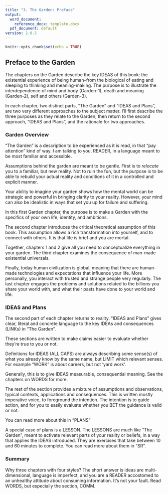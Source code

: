 ---
title: "3. The Garden: Preface"
output:
  word_document:
    reference_docx: template.docx
  pdf_document: default
version: 2.0.5
---

```{r setup, include=FALSE}
knitr::opts_chunk$set(echo = TRUE)
```
## Preface to the Garden

The chapters on the Garden describe the key IDEAS of this book: the existential experience of being human--from the biological of eating and sleeping to thinking and meaning-making. The purpose is to illustrate the interdependence of mind and body (Garden-1), death and meaning (Garden-2), self and others (Garden-3).

In each chapter, two distinct parts, "The Garden" and "IDEAS and Plans", are two very different approaches to the subject matter. I'll first describe the three purposes as they relate to the Garden, then return to the second approach, "IDEAS and Plans", and the rationale for two approaches.

### Garden Overview  

"The Garden" is a description to be experienced as it is read, in that "pay attention" kind of way. I am talking to you, READER, in a language meant to be most familiar and accessible. 

Assumptions behind the garden are meant to be gentle. First is to *relocate* you to a familiar, but new reality. Not to ruin the fun, but the purpose is to be able to rebuild your actual reality and conditions of it in a controlled and explicit manner.

Your ability to imagine your garden shows how the mental world can be strategic and powerful in bringing clarity to your reality. 
However, your mind can also be idealistic in ways that set you up for failure and suffering. 

In this first Garden chapter,
the purpose is to make
a Garden with the specifics of 
your own life, identity, and ambitions.

The second chapter introduces
the critical theoretical assumption of this book.
This assumption allows a rich transformation
into yourself, and to connect with others.
It is that life is brief and you are mortal.

Together, chapters 1 and 2 give
all you need to conceptualize everything in your garden.
The third chapter examines
the consequence of
man-made existential universals.

Finally, today
human civilization is global,
meaning that there are human-made
technologies and expectations
that influence your life.
More personally,
you interact with trusted and strange people
very regularly.
The last chapter engages
the problems and solutions
related to the billions
you share your world with,
and what their pasts have done to 
your world and life.

### IDEAS and Plans  
The second part of each chapter
returns to reality.
"IDEAS and Plans" gives
clear, literal and concrete language 
to the key IDEAs and consequences (LINKs)
in "The Garden".

These sections
are written to make 
claims easier to evaluate
whether they're true to you or not.

Definitions for IDEAS (ALL CAPS) are always 
describing some sense(s) of 
what you already know by the same name,
but LIMIT which relevant senses.
For example "WORK" is about careers,
but not 'yard work'.

Generally, this is to give
IDEAS measurable, consequential meaning.
See the chapters on WORDS 
for more.

The rest of the section provides
a mixture of assumptions and observations,
typical contexts, applications and consequences.
This is written mostly imperative voice,
to foreground the intention.
The intention is to guide action,
and for you to easily evaluate
whether you BET the guidance is valid or not.

You can read more about this in "PLANS"

A special case of plans is a LESSON.
The LESSONS are much like "The Garden",
meant to activate 
relevant parts of your reality or beliefs,
in a way that applies
the IDEAS introduced.
They are exercises that
take between 10 and 60 minutes to complete.
You can read more about them in "SR".

### Summary

Why three chapters with
four styles?
The short answer is
ideas are multi-dimensional,
language is imperfect,
and you are a READER accostomed to
an unhealthy attitude
about consuming information.
It's not your fault.
Read WORDS, but especially the section, COMM.

